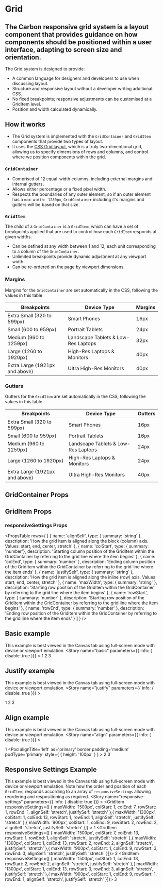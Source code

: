 
<Meta title="Design System/Grid" />

# Grid
## The Carbon responsive grid system is a layout component that provides guidance on how components should be positioned within a user interface, adapting to screen size and orientation.
The Grid system is designed to provide:

- A common language for designers and developers to use when discussing layout.
- Structure and responsive layout without a developer writing additional CSS.
- No fixed breakpoints; responsive adjustments can be customised at a GridItem level.
- Position and width calculated dynamically.

## How it works
- The Grid system is implemented with the `GridContainer` and `GridItem` components that provide two types of layout.
- It uses the [CSS Grid layout](https://developer.mozilla.org/en-US/docs/Web/CSS/CSS_Grid_Layout), which is a truly two-dimentional grid, allowing us to specify dimensions of rows and columns, and control where we position components within the grid.

### `GridContainer`
- Comprised of 12 equal-width columns, including external margins and internal gutters.
- Allows either percentage or a fixed pixel width.
- Respects the boundaries of any outer element, so if an outer element has a `max-width: 1280px`, `GridContainer` including it's margins and gutters will be based on that size.

### `GridItem`
The child of a `GridContainer` is a `GridItem`, which can have a set of breakpoints applied that are used to control how each `GridItem` responds at given widths.

- Can be defined at any width between 1 and 12, each unit corresponding to a column of the `GridContainer`.
- Unlimited breakpoints provide dynamic adjustment at any viewport width.
- Can be re-ordered on the page by viewport dimensions.

### Margins
Margins for the `GridContainer` are set automatically in the CSS, following the values in this table.

| Breakpoints                | Device Type  | Margins |
|----------------------------|--------------|---------|
| Extra Small (320 to 599px) | Smart Phones | 16px    |
| Small (600 to 959px)       | Portrait Tablets | 24px |
| Medium (960 to 1259px) | Landscape Tablets & Low-Res Laptops | 32px |
| Large (1260 to 1920px) | High-Res Laptops & Monitors | 40px |
| Extra Large (1921px and above) | Ultra High-Res Monitors |40px |

### Gutters
Gutters for the `GridItem` are set automatically in the CSS, following the values in this table.

| Breakpoints                | Device Type  | Gutters |
|----------------------------|--------------|---------|
| Extra Small (320 to 599px) | Smart Phones | 16px    |
| Small (600 to 959px)       | Portrait Tablets | 16px |
| Medium (960 to 1259px) | Landscape Tablets & Low-Res Laptops | 24px |
| Large (1260 to 1920px) | High-Res Laptops & Monitors | 24px |
| Extra Large (1921px and above) | Ultra High-Res Monitors |40px |

## GridContainer Props
<Props of={GridContainer} />

## GridItem Props
<Props of={GridItem} />

### responsiveSettings Props
<PropsTable
  rows={
    [
      {
      name: 'alignSelf',
      type: { summary: 'string' },
      description: 'How the grid item is aligned along the block (column) axis. Values: start, end, center, stretch'
      },
      {
        name: 'colStart',
        type: { summary: 'number'},
        description: 'Starting column position of the GridItem within the GridContainer by referring to the grid line where the item begins'
      },
      {
        name: 'colEnd',
        type: { summary: 'number' },
        description: 'Ending column position of the GridItem within the GridContainer by referring to the grid line where the item ends'
      },
      {
        name: 'justifySelf',
        type: { summary: 'string' },
        description: 'How the grid item is aligned along the inline (row) axis. Values: start, end, center, stretch'
      },
      {
        name: 'maxWidth',
        type: { summary: 'string' },
        description: 'Starting row position of the GridItem within the GridContainer by referring to the grid line where the item begins'
      },
      {
        name: 'rowStart',
        type: { summary: 'number' },
        description: 'Starting row position of the GridItem within the GridContainer by referring to the grid line where the item begins'
      },
      {
        name: 'rowEnd',
        type: { summary: 'number' },
        description: 'Ending row position of the GridItem within the GridContainer by referring to the grid line where the item ends'
      }
    ]
  }
/>

## Basic example
This example is best viewed in the Canvas tab using full-screen mode with device or viewport emulation.
<Preview>
  <Story name="basic" parameters={{ info: { disable: true }}} >
    <GridContainer>
      <GridItem alignSelf="stretch" justifySelf="stretch">
        <Pod
          alignTitle='left' as='primary'
          border padding='medium'
          podType='primary'
        >
          1
        </Pod>
      </GridItem>
      <GridItem alignSelf="stretch" justifySelf="stretch">
        <Pod
          alignTitle='left' as='primary'
          border padding='medium'
          podType='primary'
        >
          2
        </Pod>
      </GridItem>
      <GridItem alignSelf="stretch" justifySelf="stretch">
        <Pod
          alignTitle='left' as='primary'
          border padding='medium'
          podType='primary'
        >
          3
        </Pod>
      </GridItem>
    </GridContainer>
  </Story>
</Preview>

## Justify example
This example is best viewed in the Canvas tab using full-screen mode with device or viewport emulation.
<Preview>
  <Story name="justify" parameters={{ info: { disable: true }}} >
    <div id="grid-justify">
      <GridContainer>
        <GridItem
          alignSelf="stretch"
          justifySelf="left"
        >
          <Pod
            alignTitle='left' as='primary'
            border padding='medium'
            podType='primary'
          >
            1
          </Pod>
        </GridItem>
        <GridItem
          alignSelf="stretch"
          justifySelf="center"
        >
          <Pod
            alignTitle='left' as='primary'
            border padding='medium'
            podType='primary'
          >
            2
          </Pod>
        </GridItem>
        <GridItem
          alignSelf="stretch"
          justifySelf="right"
        >
          <Pod
            alignTitle='left' as='primary'
            border padding='medium'
            podType='primary'
          >
            3
          </Pod>
        </GridItem>
      </GridContainer>
    </div>
  </Story>
</Preview>

## Align example
This example is best viewed in the Canvas tab using full-screen mode with device or viewport emulation.
<Preview>
  <Story name="align" parameters={{ info: { disable: true }}} >
    <div id="grid-align">
      <GridContainer>
        <GridItem
          alignSelf="end"
          justifySelf="left"
          gridColumnStart="1"
          gridColumnEnd="1"
        >
          <Pod
            alignTitle='left' as='primary'
            border padding='medium'
            podType='primary'
          >
            1
          </Pod>
        </GridItem>
        <GridItem
          alignSelf="stretch"
          justifySelf="center"
          gridColumnStart="2"
          gridColumnEnd="2"
        >
          <Pod
            alignTitle='left' as='primary'
            border padding='medium'
            podType='primary'
            style={ { height: '100px' } }
          >
            2
          </Pod>
        </GridItem>
        <GridItem
          alignSelf="stretch"
          justifySelf="right"
          gridColumnStart="1"
          gridColumnEnd="1"
          gridRowStart="2"
          gridRowEnd="2"
        >
          <Pod
            alignTitle='left' as='primary'
            border padding='medium'
            podType='primary'
          >
            3
          </Pod>
        </GridItem>
      </GridContainer>
    </div>
  </Story>
</Preview>

## Responsive Settings Example
This example is best viewed in the Canvas tab using full-screen mode with device or viewport emulation. Note how the order and position of each `GridItem`, responds according to an array of `responsiveSettings` allowing reordering and respositioning as required.
<Preview>
  <Story name="responsive-settings" parameters={{ info: { disable: true }}} >
    <GridContainer>
      <GridItem responsiveSettings={[
        {
          maxWidth: '1500px',
          colStart: 1,
          colEnd: 7,
          rowStart: 1,
          rowEnd: 1,
          alignSelf: 'stretch',
          justifySelf: 'stretch'
        },{
          maxWidth: '1300px',
          colStart: 1,
          colEnd: 13,
          rowStart: 1,
          rowEnd: 1,
          alignSelf: 'stretch',
          justifySelf: 'stretch'
        },{
          maxWidth: '900px',
          colStart: 1,
          colEnd: 9,
          rowStart: 2,
          rowEnd: 2,
          alignSelf: 'stretch',
          justifySelf: 'stretch'
        }]}
        >
          <Pod
            alignTitle='left' as='primary'
            border padding='medium'
            podType='primary'
          >
          1
        </Pod>
      </GridItem>
      <GridItem responsiveSettings={[
        {
          maxWidth: '1500px',
          colStart: 7,
          colEnd: 13,
          rowStart: 1,
          rowEnd: 1,
          alignSelf: 'stretch',
          justifySelf: 'stretch'
        },{
          maxWidth: '1300px',
          colStart: 1,
          colEnd: 13,
          rowStart: 2,
          rowEnd: 2,
          alignSelf: 'stretch',
          justifySelf: 'stretch'
        },{
          maxWidth: '900px',
          colStart: 1,
          colEnd: 9,
          rowStart: 3,
          rowEnd: 3,
          alignSelf: 'stretch',
          justifySelf: 'stretch'
        }]}>
          <Pod
          alignTitle='left' as='primary'
          border padding='medium'
          podType='primary'
          >
          2
        </Pod>
      </GridItem>
      <GridItem responsiveSettings={[
        {
          maxWidth: '1500px',
          colStart: 1,
          colEnd: 13,
          rowStart: 2,
          rowEnd: 2,
          alignSelf: 'stretch',
          justifySelf: 'stretch'
        },{
          maxWidth: '1300px',
          colStart: 1,
          colEnd: 13,
          rowStart: 3,
          rowEnd: 3,
          alignSelf: 'stretch',
          justifySelf: 'stretch'
        },{
          maxWidth: '900px',
          colStart: 1,
          colEnd: 9,
          rowStart: 1,
          rowEnd: 1,
          alignSelf: 'stretch',
          justifySelf: 'stretch'
        }]}>
        <Pod
        alignTitle='left' as='primary'
        border padding='medium'
        podType='primary'
        >
          3
        </Pod>
      </GridItem>
    </GridContainer>
  </Story>
</Preview>
